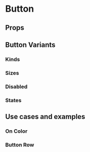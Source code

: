 
<Meta of={ButtonStories} />

# Button

## Props

<ArgTypes of={Button} />

## Button Variants

### Kinds

<Canvas of={ButtonStories.Kinds} />

### Sizes

<Canvas of={ButtonStories.Sizes} />

### Disabled

<Canvas of={ButtonStories.Disabled} />

### States

<Canvas of={ButtonStories.States} />

## Use cases and examples

### On Color

<Canvas of={ButtonStories.Color} />

### Button Row

<Canvas of={ButtonStories.Row} />

